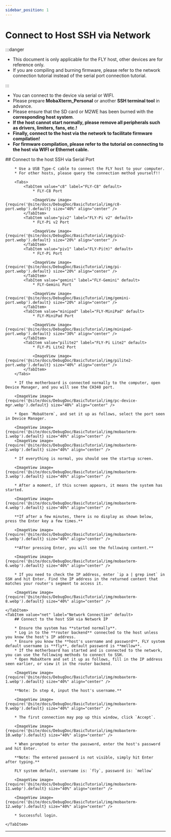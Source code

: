 ```yaml
---
sidebar_position: 1
---
```


# Connect to Host SSH via Network

:::danger

* This document is only applicable for the FLY host, other devices are for reference only.
* If you are compiling and burning firmware, please refer to the network connection tutorial instead of the serial port connection tutorial.

:::

* You can connect to the device via serial or WIFI.
* Please prepare **MobaXterm_Personal** or another **SSH terminal tool** in advance.
* Please ensure that the SD card or M2WE has been burned with the **corresponding host system**.
* **If the host cannot start normally, please remove all peripherals such as drivers, limiters, fans, etc.!**
* **Finally, connect to the host via the network to facilitate firmware compilation!**
* **For firmware compilation, please refer to the tutorial on connecting to the host via WIFI or Ethernet cable.**

<Tabs>
    <TabItem value="serial" label="Serial Connection" default>
        ## Connect to the host SSH via Serial Port

        * Use a USB Type-C cable to connect the FLY host to your computer.
        * For other hosts, please query the connection method yourself!!

        <Tabs>
            <TabItem value="c8" label="FLY-C8" default>
                * FLY-C8 Port

                <ImageView image={require('@site/docs/DebugDoc/BasicTutorial/img/c8-port.webp').default} size="40%" align="center" />
            </TabItem>
            <TabItem value="piv2" label="FLY-Pi v2" default>
                * FLY-Pi v2 Port

                <ImageView image={require('@site/docs/DebugDoc/BasicTutorial/img/piv2-port.webp').default} size="20%" align="center" />
            </TabItem>
            <TabItem value="piv1" label="FLY-Pi(π)" default>
                * FLY-Pi Port

                <ImageView image={require('@site/docs/DebugDoc/BasicTutorial/img/pi-port.webp').default} size="20%" align="center" />
            </TabItem>
            <TabItem value="gemini" label="FLY-Gemini" default>
                * FLY-Gemini Port

                <ImageView image={require('@site/docs/DebugDoc/BasicTutorial/img/gemini-port.webp').default} size="20%" align="center" />
            </TabItem>
            <TabItem value="minipad" label="FLY-MiniPad" default>
                * FLY-MiniPad Port

                <ImageView image={require('@site/docs/DebugDoc/BasicTutorial/img/minipad-port.webp').default} size="30%" align="center" />
            </TabItem>
            <TabItem value="pilite2" label="FLY-Pi Lite2" default>
                * FLY-Pi Lite2 Port

                <ImageView image={require('@site/docs/DebugDoc/BasicTutorial/img/pilite2-port.webp').default} size="40%" align="center" />
            </TabItem>
        </Tabs>

        * If the motherboard is connected normally to the computer, open Device Manager, and you will see the CH340 port.

        <ImageView image={require('@site/docs/DebugDoc/BasicTutorial/img/pc-device-mgr.webp').default} size="40%" align="center" />

        * Open `MobaXterm`, and set it up as follows, select the port seen in Device Manager.

        <ImageView image={require('@site/docs/DebugDoc/BasicTutorial/img/mobaxterm-1.webp').default} size="40%" align="center" />
        <ImageView image={require('@site/docs/DebugDoc/BasicTutorial/img/mobaxterm-2.webp').default} size="40%" align="center" />

        * If everything is normal, you should see the startup screen.

        <ImageView image={require('@site/docs/DebugDoc/BasicTutorial/img/mobaxterm-3.webp').default} size="40%" align="center" />

        * After a moment, if this screen appears, it means the system has started.

        <ImageView image={require('@site/docs/DebugDoc/BasicTutorial/img/mobaxterm-4.webp').default} size="40%" align="center" />

        **If after a few minutes, there is no display as shown below, press the Enter key a few times.**

        <ImageView image={require('@site/docs/DebugDoc/BasicTutorial/img/mobaxterm-5.webp').default} size="40%" align="center" />

        **After pressing Enter, you will see the following content.**

        <ImageView image={require('@site/docs/DebugDoc/BasicTutorial/img/mobaxterm-6.webp').default} size="40%" align="center" />

        * If you need to check the IP address, enter `ip a | grep inet` in SSH and hit Enter. Find the IP address in the returned content that matches your router's segment to access it.

        <ImageView image={require('@site/docs/DebugDoc/BasicTutorial/img/mobaxterm-8.webp').default} size="40%" align="center" />

    </TabItem>
    <TabItem value="net" label="Network Connection" default>
        ## Connect to the host SSH via Network IP

        * Ensure the system has **started normally**.
        * Log in to the **router backend** connected to the host unless you know the host's IP address.
        * Ensure you know the **host's username and password**, FLY system default username is **fly**, default password is **mellow**.
        * If the motherboard has started and is connected to the network, you can use the following methods to connect to SSH.
        * Open MobaXterm and set it up as follows, fill in the IP address seen earlier, or view it in the router backend.

        <ImageView image={require('@site/docs/DebugDoc/BasicTutorial/img/mobaxterm-1.webp').default} size="40%" align="center" />

        **Note: In step 4, input the host's username.**

        <ImageView image={require('@site/docs/DebugDoc/BasicTutorial/img/mobaxterm-9.webp').default} size="40%" align="center" />

        * The first connection may pop up this window, click `Accept`.

        <ImageView image={require('@site/docs/DebugDoc/BasicTutorial/img/mobaxterm-10.webp').default} size="40%" align="center" />

        * When prompted to enter the password, enter the host's password and hit Enter.

        **Note: The entered password is not visible, simply hit Enter after typing.**

        FLY system default, username is: `fly`, password is: `mellow`

        <ImageView image={require('@site/docs/DebugDoc/BasicTutorial/img/mobaxterm-11.webp').default} size="40%" align="center" />

        <ImageView image={require('@site/docs/DebugDoc/BasicTutorial/img/mobaxterm-12.webp').default} size="40%" align="center" />

        * Successful login.

    </TabItem>
</Tabs>

----
